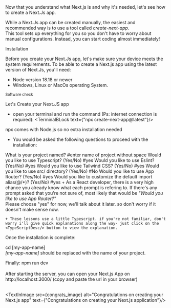 



<MySection>
Now that you understand what Next.js is and why it's needed, let's see how to 
create a Next.Js app.

While a Next.Js app can be created manually, the easiest and recommended way is to use a 
tool called <em>create-next-app</em>.<br/>This tool sets up everything for you so you don't have to worry about manual configurations.  Instead, you can  start coding almost immediately!
</MySection>

<MySection>
<MyH2>Installation</MyH2>

Before you create your Next.Js app, let's make sure your device meets the system requirements.
To be able to create a Next.js app using the latest version of Next.Js, you'll need:

+ Node version 18.18 or newer
+ Windows, Linux or MacOs operating System.

<System button_text="Check my device">
    <small className="block">Software check</small>
</System>
</MySection>

<MySection>

<MyH2>Let's Create your Next.JS app</MyH2>

+ open your terminal and run the command (Ps: internet connection is required):
<TerminalBLock text={"npx create-next-app@latest"}/>

<Tip>
    npx comes with Node.js so no extra installation needed
</Tip>

+ You would be asked the following questions to proceed with the installation:

<CodeBLock lang="bash" title="Create-next-app prompts" >
    What is your project named? #enter name of project without space
    Would you like to use Typescript? (Yes/No) #yes
    Would you like to use Eslint? (Yes/No) #yes
    Would you like to use Tailwind CSS? (Yes/No) #yes
    Would you like to use src/ directory? (Yes/No) #No
    Would you like to use App Router? (Yes/No) #yes
    Would you like to customize the default import alias(@/*)? (Yes/No) #yes
</CodeBLock>

<Tip>
    + As a React developer, there is a very high chance you already know
    what each prompt is refering to. 
    If there's any prompt asked that you're not sure of, most likely that would be 
    <em>"Would you like to use App Router?"</em> <br/>
    Please choose "yes" for now, we'll talk about it later. so don't worry if it doesn't make sense now.

    + These lessons use a little Typescript. if you're not familiar, don't worry i'll give quick explanations along the way- just click on the <TypeScriptDesc/> button to view the explanation.
</Tip>

Once the installation is complete:

<CodeBLock title="Move into to the Nextjs app directory" lang="bash">
    cd [my-app-name]
</CodeBLock>
<br/>
<em>[my-app-name]</em> should be replaced with the name of your project.

Finally:
<CodeBLock title="Start the development server" lang="bash">
    npm run dev
</CodeBLock>
<br/>
<br/>
After starting the server, you can open your Next.js App on <br/>
http://localhost:3000/ (copy and paste the url in your browser)
<br/>
<br/>

<TextInImage src={congrats_image} alt="Congratulations on creating your Next.js app" text={"Congratulations on creating your Next.js application"}/>

</MySection>